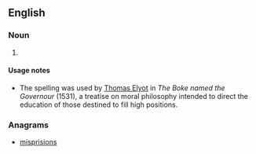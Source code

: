 ==English==

===Noun===
{{en-noun}}

# {{rfv-sense}} {{legal}} {{obsolete spelling of|misprision}}

====Usage notes====
* The spelling was used by [[w:Thomas Elyot|Thomas Elyot]] in ''The Boke named the Governour'' (1531), a treatise on moral philosophy intended to direct the education of those destined to fill high positions.

===Anagrams===
* [[misprisions#English|misprisions]]